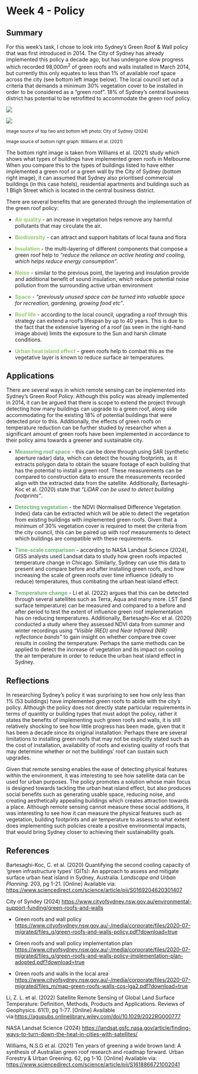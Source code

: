 # Week 4 - Policy

## Summary

For this week's task, I chose to look into Sydney's Green Roof & Wall policy that was first introduced in 2014. The City of Sydney has already implemented this policy a decade ago, but has undergone slow progress which recorded 98,000m^2^ of green roofs and walls installed in March 2014, but currently this only equates to less than 1% of available roof space across the city (see bottom left image below). The local council set out a criteria that demands a minimum 30% vegetation cover to be installed in order to be considered as a "green roof". 18% of Sydney's central business district has potential to be retrofitted to accommodate the green roof policy.

![](images/32B08BCC-AC84-4D6F-A398-3C5C433F2B60_1_201_a-01.jpeg)

![](images/692DDBE2-07A6-4FB2-9080-C3A63A18E36E_1_201_a.jpeg)

~Image source of top two and bottom left photo: City of Sydney (2024)~

~Image source of bottom right graph: Williams et al. (2021)~

The bottom right image is taken from Williams et al. (2021) study which shows what types of buildings have implemented green roofs in Melbourne. When you compare this to the types of buildings listed to have either implemented a green roof or a green wall by the City of Sydney (bottom right image), it can assumed that Sydney also prioritised commercial buildings (in this case hotels), residential apartments and buildings such as 1 Bligh Street which is located in the central business district.

There are several benefits that are generated through the implementation of the green roof policy:

-   [**Air quality**]{style="color: #92C969"} - an increase in vegetation helps remove any harmful pollutants that may circulate the air.

-   [**Biodiversity**]{style="color: #92C969"} - can attract and support habitats of local fauna and flora

-   [**Insulation**]{style="color: #92C969"} - the multi-layering of different components that compose a green roof help to *"reduce the reliance on active heating and cooling, which helps reduce energy consumption"*.

-   [**Noise**]{style="color: #92C969"} - similar to the previous point, the layering and insulation provide and additional benefit of sound insulation, which reduce potential noise pollution from the surrounding active urban environment

-   [**Space**]{style="color: #92C969"} - *"previously unused space can be turned into valuable space for recreation, gardening, growing food etc"*.

-   [**Roof life**]{style="color: #92C969"} - according to the local council, upgrading a roof through this strategy can extend a roof's lifespan by up to 40 years. This is due to the fact that the extensive layering of a roof (as seen in the right-hand image above) limits the exposure to the Sun and harsh climate conditions.

-   [**Urban heat island effect**]{style="color: #92C969"} - green roofs help to combat this as the vegetative layer is known to reduce surface air temperatures.

## Applications

There are several ways in which remote sensing can be implemented into Sydney's Green Roof Policy. Although this policy was already implemented in 2014, it can be argued that there is scope to extend the project through detecting how many buildings can upgrade to a green roof, along side accommodating for the existing 18% of potential buildings that were detected prior to this. Additionally, the effects of green roofs on temperature reduction can be further studied by researcher when a significant amount of green roofs have been implemented in accordance to their policy aims towards a greener and sustainable city.

-   [**Measuring roof space**]{style="color: #6DB474"} - this can be done through using SAR (synthetic aperture radar) data, which can detect the housing footprints, as it extracts polygon data to obtain the square footage of each building that has the potential to install a green roof. These measurements can be compared to construction data to ensure the measurements recorded align with the extracted data from the satellite. Additionally, Bartesaghi-Koc et al. (2020) state that *"LiDAR can be used to detect building footprints"*.

-   [**Detecting vegetation**]{style="color: #6DB474"} - the NDVI (Normalised Difference Vegetation Index) data can be extracted which will be able to detect the vegetation from existing buildings with implemented green roofs. Given that a minimum of 30% vegetation cover is required to meet the criteria from the city council, this can be paired up with roof measurements to detect which buildings are compatible with these requirements.

-   [**Time-scale comparison**]{style="color: #6DB474"} - according to NASA Landsat Science (2024), GISS analysts used Landsat data to study how green roofs impacted temperature change in Chicago. Similarly, Sydney can use this data to present and compare before and after installing green roofs, and how increasing the scale of green roofs over time influence (ideally to reduce) temperatures, thus combating the urban heat island effect.

-   [**Temperature change**]{style="color: #6DB474"} - Li et al. (2022) argues that this can be detected through several satellites such as Terra, Aqua and many more. LST (land surface temperature) can be measured and compared to a before and after period to test the extent of influence green roof implementation has on reducing temperatures. Additionally, Bartesaghi-Koc et al. (2020) conducted a study where they assessed NDVI data from summer and winter recordings using *"Visible (RED) and Near Infrared (NIR) reflectance bands"* to gain insight on whether compare tree cover results in cooling the temperature. Perhaps the same methods can be applied to detect the increase of vegetation and its impact on cooling the air temperature in order to reduce the urban heat island effect in Sydney.

## Reflections

In researching Sydney's policy it was surprising to see how only less than 1% (53 buildings) have implemented green roofs to abide with the city's policy. Although the policy does not directly state particular requirements in terms of quantity or building types that must adopt the policy, rather it states the benefits of implementing such green roofs and walls, it is still relatively shocking to see how little progress has been made, given that it has been a decade since its original installation. Perhaps there are several limitations to installing green roofs that may not be explicitly stated such as the cost of installation, availability of roofs and existing quality of roofs that may determine whether or not the buildings' roof can sustain such upgrades.

Given that remote sensing enables the ease of detecting physical features within the environment, it was interesting to see how satellite data can be used for urban purposes. The policy promotes a solution whose main focus is designed towards tackling the urban heat island effect, but also produces social benefits such as generating usable space, reducing noise, and creating aesthetically appealing buildings which creates attraction towards a place. Although remote sensing cannot measure these social additions, it was interesting to see how it can measure the physical features such as vegetation, building footprints and air temperature to assess to what extent does implementing such policies create a positive environmental impacts, that would bring Sydney closer to achieving their sustainability goals.

## References

Bartesaghi-Koc, C. et al. (2020) Quantifying the second cooling capacity of 'green infrastructure types' (GITs): An approach to assess and mitigate surface urban heat island in Sydney, Australia. *Landscape and Urban Planning.* 203, pg 1-21. \[Online\] Available via: <https://www.sciencedirect.com/science/article/pii/S0169204620301407>

City of Syndey (2024) <https://www.cityofsydney.nsw.gov.au/environmental-support-funding/green-roofs-and-walls>

-   Green roofs and wall policy <https://www.cityofsydney.nsw.gov.au/-/media/corporate/files/2020-07-migrated/files_g/green-roofs-and-walls-policy.pdf?download=true>

-   Green roofs and wall policy implementation plan <https://www.cityofsydney.nsw.gov.au/-/media/corporate/files/2020-07-migrated/files_g/green-roofs-and-walls-policy-implementation-plan-adopted.pdf?download=true>

-   Green roofs and walls in the local area <https://www.cityofsydney.nsw.gov.au/-/media/corporate/files/2020-07-migrated/files_m/map-green-roofs-walls-cos-lga2.pdf?download=true>

Li, Z. L. et al. (2022) Satellite Remote Sensing of Global Land Surface Temperature: Definition, Methods, Products and Applications. Reviews of Geophysics. 61(1), pg 1-77. \[Online\] Available via:<https://agupubs.onlinelibrary.wiley.com/doi/10.1029/2022RG000777>

NASA Landsat Science (2024) <https://landsat.gsfc.nasa.gov/article/finding-ways-to-turn-down-the-heat-in-cities-with-satellites/>

Williams, N.S.G et al. (2021) Ten years of greening a wide brown land: A synthesis of Australian green roof research and roadmap forward. Urban Forestry & Urban Greening. 62, pg 1-10. \[Online\] Available via: <https://www.sciencedirect.com/science/article/pii/S1618866721002041>
